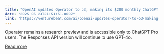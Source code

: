 ```yaml
---
title: "OpenAI updates Operator to o3, making its $200 monthly ChatGPT Pro subscription more enticing"
date: "2025-05-23T21:51:51.000Z"
link: "https://venturebeat.com/ai/openai-updates-operator-to-o3-making-its-200-monthly-chatgpt-subscription-more-enticing/"
---
```


Operator remains a research preview and is accessible only to ChatGPT Pro users. The Responses API version will continue to use GPT-4o.

[Read more](https://venturebeat.com/ai/openai-updates-operator-to-o3-making-its-200-monthly-chatgpt-subscription-more-enticing/)
